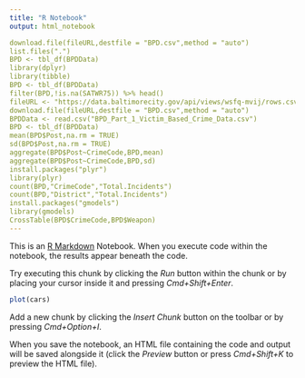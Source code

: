 ```yaml
---
title: "R Notebook"
output: html_notebook

download.file(fileURL,destfile = "BPD.csv",method = "auto")
list.files(".")
BPD <- tbl_df(BPDData)
library(dplyr)
library(tibble)
BPD <- tbl_df(BPDData)
filter(BPD,!is.na(SATWR75)) %>% head()
fileURL <- "https://data.baltimorecity.gov/api/views/wsfq-mvij/rows.csv?accessType=DOWNLOAD&bom=true"
download.file(fileURL,destfile = "BPD.csv",method = "auto")
BPDData <- read.csv("BPD_Part_1_Victim_Based_Crime_Data.csv")
BPD <- tbl_df(BPDData)
mean(BPD$Post,na.rm = TRUE)
sd(BPD$Post,na.rm = TRUE)
aggregate(BPD$Post~CrimeCode,BPD,mean)
aggregate(BPD$Post~CrimeCode,BPD,sd)
install.packages("plyr")
library(plyr)
count(BPD,"CrimeCode","Total.Incidents")
count(BPD,"District","Total.Incidents")
install.packages("gmodels")
library(gmodels)
CrossTable(BPD$CrimeCode,BPD$Weapon)
---
```


This is an [R Markdown](http://rmarkdown.rstudio.com) Notebook. When you execute code within the notebook, the results appear beneath the code. 

Try executing this chunk by clicking the *Run* button within the chunk or by placing your cursor inside it and pressing *Cmd+Shift+Enter*. 

```r
plot(cars)
```

Add a new chunk by clicking the *Insert Chunk* button on the toolbar or by pressing *Cmd+Option+I*.

When you save the notebook, an HTML file containing the code and output will be saved alongside it (click the *Preview* button or press *Cmd+Shift+K* to preview the HTML file).
